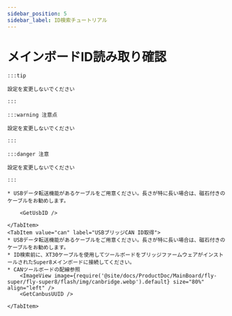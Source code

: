 ```yaml
---
sidebar_position: 5
sidebar_label: ID検索チュートリアル
---
```






# メインボードID読み取り確認

    :::tip

    設定を変更しないでください

    :::

    :::warning 注意点

    設定を変更しないでください

    :::

    :::danger 注意

    設定を変更しないでください

    :::

<Tabs>
    <TabItem value="usb" label="USB ID取得" default>
        
    * USBデータ転送機能があるケーブルをご用意ください。長さが特に長い場合は、磁石付きのケーブルをお勧めします。
    
        <GetUsbID />
        
    </TabItem>
    <TabItem value="can" label="USBブリッジCAN ID取得">
    * USBデータ転送機能があるケーブルをご用意ください。長さが特に長い場合は、磁石付きのケーブルをお勧めします。
    * ID検索前に、XT30ケーブルを使用してツールボードをブリッジファームウェアがインストールされたSuper8メインボードに接続してください。
    * CANツールボードの配線参照
        <ImageView image={require('@site/docs/ProductDoc/MainBoard/fly-super/fly-super8/flash/img/canbridge.webp').default} size="80%" align="left" />   
        <GetCanbusUUID />

    </TabItem>
</Tabs>
